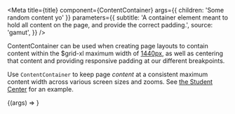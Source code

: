 
<Meta
  title={title}
  component={ContentContainer}
  args={{ children: 'Some random content yo' }}
  parameters={{
    subtitle:
      'A container element meant to hold all content on the page, and provide the correct padding.',
    source: 'gamut',
  }}
/>

ContentContainer can be used when creating page layouts to contain content
within the \$grid-xl maximum width of [1440px](/?path=/docs/foundations-layout--page#screensizes-and-media-queries), as well as centering that content and providing
responsive padding at our different breakpoints.

Use `ContentContainer` to keep page _content_ at a consistent maximum content width across various screen sizes and zooms.
See [the Student Center](https://codecademy.com/student-center) for an example.

<Canvas>
  <Story name="Content Container">
    {(args) => <ContentContainer {...args} />}
  </Story>
</Canvas>

<Props story="Content Container" />
